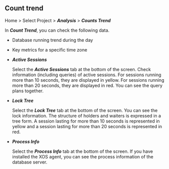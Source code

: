 ## Count trend

Home > Select Project > **_Analysis_** > **_Counts Trend_**

<ImgLang img="analysis-count.png" desc="Counts Trend" />

In **_Count Trend_**, you can check the following data.

-   Database running trend during the day

-   Key metrics for a specific time zone

-   **_Active Sessions_**

    Select the **_Active Sessions_** tab at the bottom of the screen. Check information (including queries) of active sessions. For sessions running more than 10 seconds, they are displayed in <span class='slow'>yellow</span>. For sessions running more than 20 seconds, they are displayed in <span class='vslow'>red</span>. You can see the query plans together.

-   **_Lock Tree_**

    Select the **_Lock Tree_** tab at the bottom of the screen. You can see the lock information. The structure of holders and waiters is expressed in a tree form. A session lasting for more than 10 seconds is represented in <span class='slow'>yellow</span> and a session lasting for more than 20 seconds is represented in <span class='vslow'>red</span>.

-   **_Process Info_**

    Select the **_Process Info_** tab at the bottom of the screen. If you have installed the XOS agent, you can see the process information of the database server.
